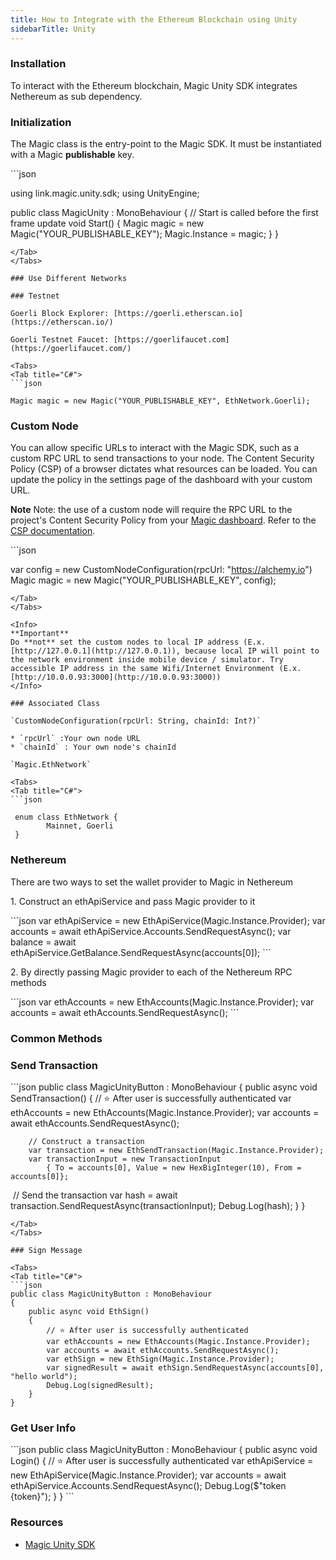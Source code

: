 ```yaml
---
title: How to Integrate with the Ethereum Blockchain using Unity
sidebarTitle: Unity
---
```


### Installation

To interact with the Ethereum blockchain, Magic Unity SDK integrates Nethereum as sub dependency.

### Initialization

The Magic class is the entry-point to the Magic SDK. It must be instantiated with a Magic **publishable** key.

<Tabs>
<Tab title="C#">
```json

using link.magic.unity.sdk;
using UnityEngine;

public class MagicUnity : MonoBehaviour
{
// Start is called before the first frame update
void Start()
{
Magic magic = new Magic("YOUR_PUBLISHABLE_KEY");
Magic.Instance = magic;
}
}

````
</Tab>
</Tabs>

### Use Different Networks

### Testnet

Goerli Block Explorer: [https://goerli.etherscan.io](https://etherscan.io/)

⁠Goerli Testnet Faucet: [https://goerlifaucet.com](https://goerlifaucet.com/)

<Tabs>
<Tab title="C#">
```json

Magic magic = new Magic("YOUR_PUBLISHABLE_KEY", EthNetwork.Goerli);
````

</Tab>
</Tabs>

### Custom Node

You can allow specific URLs to interact with the Magic SDK, such as a custom RPC URL to send transactions to your node. The Content Security Policy (CSP) of a browser dictates what resources can be loaded. You can update the policy in the settings page of the dashboard with your custom URL.

<Note>

**Note**
Note: the use of a custom node will require the RPC URL to the project's Content Security Policy from your [Magic dashboard](https://dashboard.magic.link/). Refer to the [CSP documentation](/docs/wallets/security/content-security-policy).

</Note>

<Tabs>
<Tab title="C#">
```json

var config = new CustomNodeConfiguration(rpcUrl: "https://alchemy.io")
Magic magic = new Magic("YOUR_PUBLISHABLE_KEY", config);

````
</Tab>
</Tabs>

<Info>
**Important**
Do **not** set the custom nodes to local IP address (E.x. [http://127.0.0.1](http://127.0.0.1)), because local IP will point to the network environment inside mobile device / simulator. Try accessible IP address in the same Wifi/Internet Environment (E.x. [http://10.0.0.93:3000](http://10.0.0.93:3000))
</Info>

### Associated Class

`CustomNodeConfiguration(rpcUrl: String, chainId: Int?)`

* `rpcUrl` :Your own node URL
* `chainId` : Your own node's chainId

`Magic.EthNetwork`

<Tabs>
<Tab title="C#">
```json

 enum class EthNetwork {
        Mainnet, Goerli
 }
````

</Tab>
</Tabs>

### Nethereum

There are two ways to set the wallet provider to Magic in Nethereum

1\. Construct an ethApiService and pass Magic provider to it

<Tabs>
  <Tab title="C#">
    ```json var ethApiService = new EthApiService(Magic.Instance.Provider); var
    accounts = await ethApiService.Accounts.SendRequestAsync(); var balance =
    await ethApiService.GetBalance.SendRequestAsync(accounts[0]); ```
  </Tab>
</Tabs>

2\. By directly passing Magic provider to each of the Nethereum RPC methods

<Tabs>
  <Tab title="C#">
    ```json var ethAccounts = new EthAccounts(Magic.Instance.Provider); var
    accounts = await ethAccounts.SendRequestAsync(); ```
  </Tab>
</Tabs>

### Common Methods

### Send Transaction

<Tabs>
<Tab title="C#">
```json
public class MagicUnityButton : MonoBehaviour
⁠{
    public async void SendTransaction()
    {
        // ⭐️ After user is successfully authenticated
        var ethAccounts = new EthAccounts(Magic.Instance.Provider);
        var accounts = await ethAccounts.SendRequestAsync();

        // Construct a transaction
        var transaction = new EthSendTransaction(Magic.Instance.Provider);
        var transactionInput = new TransactionInput
            { To = accounts[0], Value = new HexBigInteger(10), From = accounts[0]};

⁠
// Send the transaction
var hash = await transaction.SendRequestAsync(transactionInput);
Debug.Log(hash);
}
}

````
</Tab>
</Tabs>

### Sign Message

<Tabs>
<Tab title="C#">
```json
public class MagicUnityButton : MonoBehaviour
⁠{
    public async void EthSign()
    {
        // ⭐️ After user is successfully authenticated
        var ethAccounts = new EthAccounts(Magic.Instance.Provider);
        var accounts = await ethAccounts.SendRequestAsync();
        var ethSign = new EthSign(Magic.Instance.Provider);
        var signedResult = await ethSign.SendRequestAsync(accounts[0], "hello world");
        Debug.Log(signedResult);
    }
}
````

</Tab>
</Tabs>

### Get User Info

<Tabs>
<Tab title="C#">
```json
public class MagicUnityButton : MonoBehaviour
⁠{
    public async void Login()
    {
        // ⭐️ After user is successfully authenticated
        var ethApiService = new EthApiService(Magic.Instance.Provider);
        var accounts = await ethApiService.Accounts.SendRequestAsync();
        Debug.Log($"token {token}");
    }
}
```
</Tab>
</Tabs>

### Resources

- [Magic Unity SDK](https://github.com/magiclabs/magic-unity)
